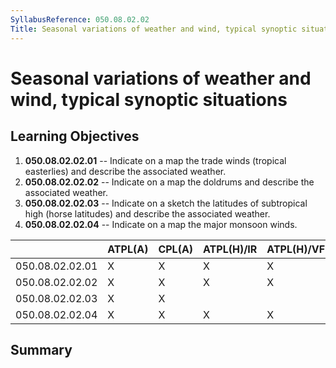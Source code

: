 ```yaml
---
SyllabusReference: 050.08.02.02
Title: Seasonal variations of weather and wind, typical synoptic situations
---
```


# Seasonal variations of weather and wind, typical synoptic situations

## Learning Objectives

1.  **050.08.02.02.01** -- Indicate on a map the trade winds (tropical
    easterlies) and describe the associated weather.
2.  **050.08.02.02.02** -- Indicate on a map the doldrums and describe the
    associated weather.
3.  **050.08.02.02.03** -- Indicate on a sketch the latitudes of subtropical high
    (horse latitudes) and describe the associated weather.
4.  **050.08.02.02.04** -- Indicate on a map the major monsoon winds.

|                 | ATPL(A) | CPL(A) | ATPL(H)/IR | ATPL(H)/VFR | CPL(H) | IR  | CBIR(A) |
| --------------- | ------- | ------ | ---------- | ----------- | ------ | --- | ------- |
| 050.08.02.02.01 | X       | X      | X          | X           | X      |     |         |
| 050.08.02.02.02 | X       | X      | X          | X           | X      |     |         |
| 050.08.02.02.03 | X       | X      |            |             |        |     |         |
| 050.08.02.02.04 | X       | X      | X          | X           | X      |     |         |

## Summary
